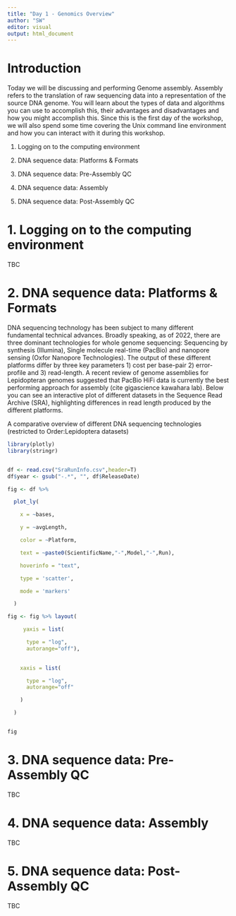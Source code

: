```yaml
---
title: "Day 1 - Genomics Overview"
author: "SW"
editor: visual
output: html_document 
---
```


# Introduction

Today we will be discussing and performing Genome assembly. Assembly refers to the translation of raw sequencing data into a representation of the source DNA genome. You will learn about the types of data and algorithms you can use to accomplish this, their advantages and disadvantages and how you might accomplish this. Since this is the first day of the workshop, we will also spend some time covering the Unix command line environment and how you can interact with it during this workshop.

1.  Logging on to the computing environment

2.  DNA sequence data: Platforms & Formats

3.  DNA sequence data: Pre-Assembly QC

4.  DNA sequence data: Assembly

5.  DNA sequence data: Post-Assembly QC

# 1. Logging on to the computing environment

TBC

# 2. DNA sequence data: Platforms & Formats

DNA sequencing technology has been subject to many different fundamental technical advances. Broadly speaking, as of 2022, there are three dominant technologies for whole genome sequencing: Sequencing by synthesis (Illumina), Single molecule real-time (PacBio) and nanopore sensing (Oxfor Nanopore Technologies). The output of these different platforms differ by three key parameters 1) cost per base-pair 2) error-profile and 3) read-length. A recent review of genome assemblies for Lepidopteran genomes suggested that PacBio HiFi data is currently the best performing approach for assembly (cite gigascience kawahara lab). Below you can see an interactive plot of different datasets in the Sequence Read Archive (SRA), highlighting differences in read length produced by the different platforms.

A comparative overview of different DNA sequencing technologies (restricted to Order:Lepidoptera datasets)

```r

library(plotly)
library(stringr)


df <- read.csv("SraRunInfo.csv",header=T)
df$year <- gsub("-.*", "", df$ReleaseDate) 

fig <- df %>%

  plot_ly(

    x = ~bases, 

    y = ~avgLength, 

    color = ~Platform, 

    text = ~paste0(ScientificName,"-",Model,"-",Run), 

    hoverinfo = "text",

    type = 'scatter',

    mode = 'markers'

  )

fig <- fig %>% layout(

     yaxis = list(

      type = "log",
      autorange="off"),

  
    xaxis = list(

      type = "log",
      autorange="off"

    )

  )


fig


```

# 3. DNA sequence data: Pre-Assembly QC 

TBC

# 4. DNA sequence data: Assembly

TBC

# 5. DNA sequence data: Post-Assembly QC

TBC
